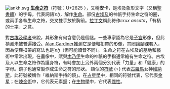 [[File:ankh.svg|right]]
'''[[生命之符|生命之符]]'''（符號：U+2625 <span style="font-size:200%">{{unicode|☥}}</span>），又稱'''安卡'''，是埃及象形文字（又稱[[聖書體|聖書體]]）的字母，代表詞語''ʿnḫ''，解作[[生命|生命]]。部份[[古埃及|古埃及]]的神祇手持生命之符的圈，或兩手各執生命之符，交叉雙手放於胸前。[[拉丁文|拉丁文]]稱此符作''crux ansata''，「有柄的[[十字|十字]]」之意。

對[[古埃及學|古埃及學者]]來說，其形象有何含意仍是個謎。一些專家認為它是[[子宮|子宮]]形像，但此猜測未被普遍接受。[[Alan_Gardiner|Alan Gardiner]]推測它是便鞋扣帶的形像，其圈讓腳踝套入，因為便鞋扣帶的寫法也是''ʿnḫ''（但可能讀音不同）。
生命之符在古埃及的墓地和藝術中常常出現。在畫像中，賦與[[木乃伊|木乃伊]]生命的神祇的手指通常繪有生命之符。古埃及人以生命之符作為護身符，有時會加上另外兩個分別代表「力量」和「健康」的字母。鏡子也通常製作成生命之符的形狀。
類似的[[符號|符號]] (♀) 代表[[古羅馬|古羅馬]]女神[[維納斯|維納斯]]。此符號被稱作「維納斯手持的鏡」。在[[占星學|占星學]]中，相同的符號代表，它代表[[金星|金星]]；在[[煉金術|煉金術]]中，它代表元素[[銅|銅]]；在[[生物學|生物學]]中，它代表[[雌性|雌性]]。